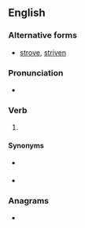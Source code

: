 ==English==

===Alternative forms===
* {{qualifier|US}} [[strove]], [[striven]]

===Pronunciation===
* {{IPA|/ˈstɹaɪvd/|lang=en}}

===Verb===
{{head|en|verb form}}

# {{lb|en|British}} {{en-past of|strive}}

====Synonyms====
* {{l|en|strove}} {{qualifier|simple past}}
* {{l|en|striven}} {{qualifier|past participle}}

===Anagrams===
* {{l|en|diverts}}